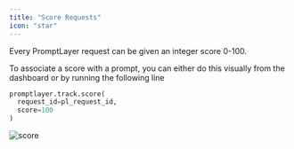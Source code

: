 ```yaml
---
title: "Score Requests"
icon: "star"
---
```


Every PromptLayer request can be given an integer score 0-100.

To associate a score with a prompt, you can either do this visually from the dashboard or by running the following line

```python
promptlayer.track.score(
  request_id=pl_request_id, 
  score=100
)
```
![score](/images/score.png)
